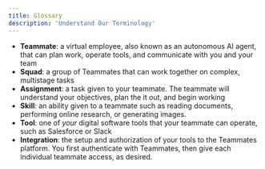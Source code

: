 ```yaml
---
title: Glossary
description: 'Understand Our Terminology'
---
```


- **Teammate**: a virtual employee, also known as an autonomous AI agent, that can plan work, operate tools, and communicate with you and your team
- **Squad**: a group of Teammates that can work together on complex, multistage tasks
- **Assignment**: a task given to your teammate. The teammate will understand your objectives, plan the it out, and begin working
- **Skill**: an ability given to a teammate such as reading documents, performing online research, or generating images.
- **Tool**: one of _your_ digital software tools that your teammate can operate, such as Salesforce or Slack
- **Integration**: the setup and authorization of your tools to the Teammates platform. You first authenticate with Teammates, then give each individual teammate access, as desired.


